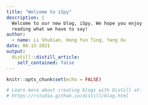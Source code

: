 ```yaml
---
title: "Welcome to iSpy"
description: |
  Welcome to our new blog, iSpy. We hope you enjoy 
  reading what we have to say!
author:
  - name: Li ShuXian, Hong Yun Ting, Yang Xu
date: 06-13-2021
output:
  distill::distill_article:
    self_contained: false
---
```


```r
knitr::opts_chunk$set(echo = FALSE)

# Learn more about creating blogs with Distill at:
# https://rstudio.github.io/distill/blog.html

```



